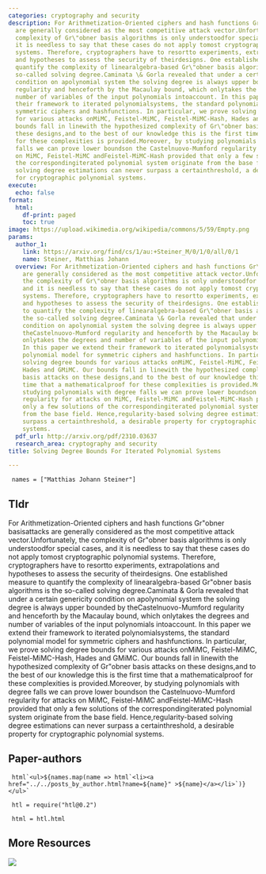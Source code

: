 ```yaml
---
categories: cryptography and security
description: For Arithmetization-Oriented ciphers and hash functions Gr\"obner basisattacks
  are generally considered as the most competitive attack vector.Unfortunately, the
  complexity of Gr\"obner basis algorithms is only understoodfor special cases, and
  it is needless to say that these cases do not apply tomost cryptographic polynomial
  systems. Therefore, cryptographers have to resortto experiments, extrapolations
  and hypotheses to assess the security of theirdesigns. One established measure to
  quantify the complexity of linearalgebra-based Gr\"obner basis algorithms is the
  so-called solving degree.Caminata \& Gorla revealed that under a certain genericity
  condition on apolynomial system the solving degree is always upper bounded by theCastelnuovo-Mumford
  regularity and henceforth by the Macaulay bound, which onlytakes the degrees and
  number of variables of the input polynomials intoaccount. In this paper we extend
  their framework to iterated polynomialsystems, the standard polynomial model for
  symmetric ciphers and hashfunctions. In particular, we prove solving degree bounds
  for various attacks onMiMC, Feistel-MiMC, Feistel-MiMC-Hash, Hades and GMiMC. Our
  bounds fall in linewith the hypothesized complexity of Gr\"obner basis attacks on
  these designs,and to the best of our knowledge this is the first time that a mathematicalproof
  for these complexities is provided.Moreover, by studying polynomials with degree
  falls we can prove lower boundson the Castelnuovo-Mumford regularity for attacks
  on MiMC, Feistel-MiMC andFeistel-MiMC-Hash provided that only a few solutions of
  the correspondingiterated polynomial system originate from the base field. Hence,regularity-based
  solving degree estimations can never surpass a certainthreshold, a desirable property
  for cryptographic polynomial systems.
execute:
  echo: false
format:
  html:
    df-print: paged
    toc: true
image: https://upload.wikimedia.org/wikipedia/commons/5/59/Empty.png
params:
  author_1:
    link: https://arxiv.org/find/cs/1/au:+Steiner_M/0/1/0/all/0/1
    name: Steiner, Matthias Johann
  overview: For Arithmetization-Oriented ciphers and hash functions Gr\"obner basisattacks
    are generally considered as the most competitive attack vector.Unfortunately,
    the complexity of Gr\"obner basis algorithms is only understoodfor special cases,
    and it is needless to say that these cases do not apply tomost cryptographic polynomial
    systems. Therefore, cryptographers have to resortto experiments, extrapolations
    and hypotheses to assess the security of theirdesigns. One established measure
    to quantify the complexity of linearalgebra-based Gr\"obner basis algorithms is
    the so-called solving degree.Caminata \& Gorla revealed that under a certain genericity
    condition on apolynomial system the solving degree is always upper bounded by
    theCastelnuovo-Mumford regularity and henceforth by the Macaulay bound, which
    onlytakes the degrees and number of variables of the input polynomials intoaccount.
    In this paper we extend their framework to iterated polynomialsystems, the standard
    polynomial model for symmetric ciphers and hashfunctions. In particular, we prove
    solving degree bounds for various attacks onMiMC, Feistel-MiMC, Feistel-MiMC-Hash,
    Hades and GMiMC. Our bounds fall in linewith the hypothesized complexity of Gr\"obner
    basis attacks on these designs,and to the best of our knowledge this is the first
    time that a mathematicalproof for these complexities is provided.Moreover, by
    studying polynomials with degree falls we can prove lower boundson the Castelnuovo-Mumford
    regularity for attacks on MiMC, Feistel-MiMC andFeistel-MiMC-Hash provided that
    only a few solutions of the correspondingiterated polynomial system originate
    from the base field. Hence,regularity-based solving degree estimations can never
    surpass a certainthreshold, a desirable property for cryptographic polynomial
    systems.
  pdf_url: http://arxiv.org/pdf/2310.03637
  research_area: cryptography and security
title: Solving Degree Bounds For Iterated Polynomial Systems

---
```

```ojs

 names = ["Matthias Johann Steiner"] 

``` 

## Tldr 
For Arithmetization-Oriented ciphers and hash functions Gr\"obner basisattacks are generally considered as the most competitive attack vector.Unfortunately, the complexity of Gr\"obner basis algorithms is only understoodfor special cases, and it is needless to say that these cases do not apply tomost cryptographic polynomial systems. Therefore, cryptographers have to resortto experiments, extrapolations and hypotheses to assess the security of theirdesigns. One established measure to quantify the complexity of linearalgebra-based Gr\"obner basis algorithms is the so-called solving degree.Caminata \& Gorla revealed that under a certain genericity condition on apolynomial system the solving degree is always upper bounded by theCastelnuovo-Mumford regularity and henceforth by the Macaulay bound, which onlytakes the degrees and number of variables of the input polynomials intoaccount. In this paper we extend their framework to iterated polynomialsystems, the standard polynomial model for symmetric ciphers and hashfunctions. In particular, we prove solving degree bounds for various attacks onMiMC, Feistel-MiMC, Feistel-MiMC-Hash, Hades and GMiMC. Our bounds fall in linewith the hypothesized complexity of Gr\"obner basis attacks on these designs,and to the best of our knowledge this is the first time that a mathematicalproof for these complexities is provided.Moreover, by studying polynomials with degree falls we can prove lower boundson the Castelnuovo-Mumford regularity for attacks on MiMC, Feistel-MiMC andFeistel-MiMC-Hash provided that only a few solutions of the correspondingiterated polynomial system originate from the base field. Hence,regularity-based solving degree estimations can never surpass a certainthreshold, a desirable property for cryptographic polynomial systems.

## Paper-authors

```ojs

 html`<ul>${names.map(name => html`<li><a href="../../posts_by_author.html?name=${name}" >${name}</a></li>`)}</ul>` 

``` 

```ojs

 htl = require("htl@0.2") 

``` 

```ojs

 html = htl.html 

``` 

## More Resources
[![](https://img.shields.io/badge/PDF-green?style=flat)]({{< meta params.pdf_url >}})

